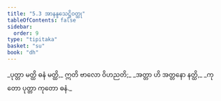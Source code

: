 ```yaml
---
title: "5.3 အာနန္ဒသေဋ္ဌိဝတ္ထု"
tableOfContents: false
sidebar:
  order: 9
type: "tipitaka"
basket: "su"
book: "dh"
---
```



<DynamicBreadcrumb />

<Division number="62" book="dh">

<Paragraph number="67" type="verses" book="dh">
_ပုတ္တာ မတ္ထိ ဓနံ မတ္ထိ,_  
ဣတိ ဗာလော ဝိဟညတိ;_  
_အတ္တာ ဟိ အတ္တနော နတ္ထိ,_  
_ကုတော ပုတ္တာ ကုတော ဓနံ._
</Paragraph>
</Division>